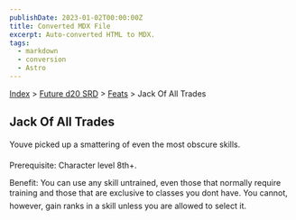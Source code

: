 ```yaml
---
publishDate: 2023-01-02T00:00:00Z
title: Converted MDX File
excerpt: Auto-converted HTML to MDX.
tags:
  - markdown
  - conversion
  - Astro
---
```






[Index](-index) > [Future d20 SRD](future-d20-srd-index) > [Feats](future-d20-srd-feats-index) > Jack Of All Trades




## Jack Of All Trades


Youve picked up a smattering of even the most obscure skills.


Prerequisite: Character level 8th+.


Benefit: You can use any skill untrained, even those that normally require training and those that are exclusive to classes you dont have. You cannot, however, gain ranks in a skill unless you are allowed to select it.



